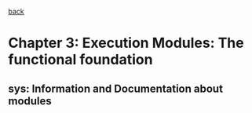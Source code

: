 [[index|back]]

= Chapter 3: Execution Modules: The functional foundation =
== sys: Information and Documentation about modules ==
